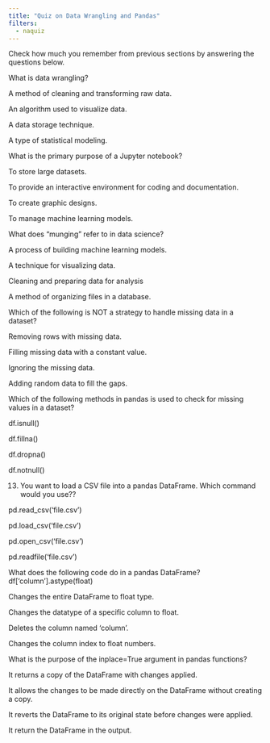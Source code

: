 ```yaml
---
title: "Quiz on Data Wrangling and Pandas"
filters:
  - naquiz
---
```


Check how much you remember from previous sections by answering the questions below.

:::::{.question}
What is data wrangling?

::::{.choices}

:::{.choice .correct-choice}
A method of cleaning and transforming raw data.
:::

:::{.choice}
An algorithm used to visualize data.
:::

:::{.choice}
A data storage technique.
:::

:::{.choice}
A type of statistical modeling.
:::

::::
:::::

:::::{.question}
What is the primary purpose of a Jupyter notebook?

::::{.choices}

:::{.choice}
To store large datasets.
:::

:::{.choice .correct-choice}
To provide an interactive environment for coding and documentation.
:::

:::{.choice}
To create graphic designs.
:::

:::{.choice}
To manage machine learning models.
:::



::::
:::::

:::::{.question}
What does "munging" refer to in data science?

::::{.choices}

:::{.choice}
A process of building machine learning models.
:::

:::{.choice}
A technique for visualizing data.
:::

:::{.choice .correct-choice}
Cleaning and preparing data for analysis
:::

:::{.choice}
A method of organizing files in a database.
:::

::::
:::::

:::::{.question}
Which of the following is NOT a strategy to handle missing data in a dataset?

::::{.choices}

:::{.choice}
Removing rows with missing data.
:::

:::{.choice}
Filling missing data with a constant value.
:::

:::{.choice}
Ignoring the missing data.
:::

:::{.choice .correct-choice}
Adding random data to fill the gaps.
:::

::::
:::::

:::::{.question}
Which of the following methods in pandas is used to check for missing values in a dataset?

::::{.choices}

:::{.choice .correct-choice}
df.isnull()
:::

:::{.choice}
df.fillna()
:::

:::{.choice}
df.dropna()
:::

:::{.choice}
df.notnull()
:::

::::
:::::

:::::{.question}
13.	You want to load a CSV file into a pandas DataFrame. Which command would you use??

::::{.choices}

:::{.choice .correct-choice}
pd.read_csv('file.csv')
:::

:::{.choice}
pd.load_csv('file.csv')
:::

:::{.choice}
pd.open_csv('file.csv')
:::

:::{.choice}
pd.readfile('file.csv')
:::

::::
:::::

:::::{.question}
What does the following code do in a pandas DataFrame? df['column'].astype(float)

::::{.choices}

:::{.choice}
Changes the entire DataFrame to float type.
:::

:::{.choice .correct-choice}
Changes the datatype of a specific column to float.
:::

:::{.choice}
Deletes the column named 'column'.
:::

:::{.choice}
Changes the column index to float numbers.
:::

::::
:::::

:::::{.question}
What is the purpose of the inplace=True argument in pandas functions?

::::{.choices}

:::{.choice}
It returns a copy of the DataFrame with changes applied.
:::

:::{.choice .correct-choice}
It allows the changes to be made directly on the DataFrame without creating a copy.
:::

:::{.choice}
It reverts the DataFrame to its original state before changes were applied.
:::

:::{.choice}
It return the DataFrame in the output.
:::

::::
:::::

